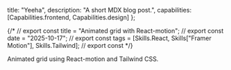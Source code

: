 
  title: "Yeeha",
  description: "A short MDX blog post.",
  capabilities: [Capabilities.frontend, Capabilities.design]
};





{/* // export const title = "Animated grid with React-motion";
// export const date = "2025-10-17";
// export const tags = [Skills.React, Skills["Framer Motion"], Skills.Tailwind];
// export const  */}

Animated grid using React-motion and Tailwind CSS.

<Grid />
<ParagraphScroll />
